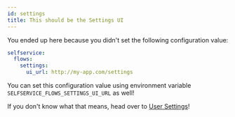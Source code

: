 ```yaml
---
id: settings
title: This should be the Settings UI
---
```


You ended up here because you didn't set the following configuration value:

```yaml title="path/to/kratos/config.yml
selfservice:
  flows:
    settings:
      ui_url: http://my-app.com/settings
```

You can set this configuration value using environment variable `SELFSERVICE_FLOWS_SETTINGS_UI_URL` as well!

If you don't know what that means, head over to [User Settings](../self-service/flows/user-settings.mdx)!
